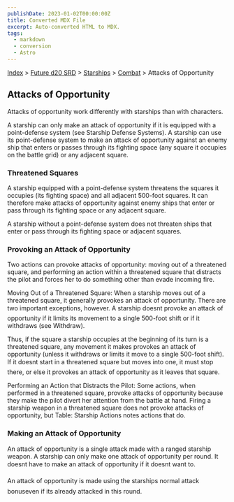```yaml
---
publishDate: 2023-01-02T00:00:00Z
title: Converted MDX File
excerpt: Auto-converted HTML to MDX.
tags:
  - markdown
  - conversion
  - Astro
---
```


[Index](-index) > [Future d20 SRD](future-d20-srd-index) > [Starships](future-d20-srd-starships-index) > [Combat](future-d20-srd-starships-combat-index) > Attacks of Opportunity

## Attacks of Opportunity

Attacks of opportunity work differently with starships than with characters.

A starship can only make an attack of opportunity if it is equipped with a point-defense system (see Starship Defense Systems). A starship can use its point-defense system to make an attack of opportunity against an enemy ship that enters or passes through its fighting space (any square it occupies on the battle grid) or any adjacent square.

### Threatened Squares

A starship equipped with a point-defense system threatens the squares it occupies (its fighting space) and all adjacent 500-foot squares. It can therefore make attacks of opportunity against enemy ships that enter or pass through its fighting space or any adjacent square.

A starship without a point-defense system does not threaten ships that enter or pass through its fighting space or adjacent squares.

### Provoking an Attack of Opportunity

Two actions can provoke attacks of opportunity: moving out of a threatened square, and performing an action within a threatened square that distracts the pilot and forces her to do something other than evade incoming fire.

Moving Out of a Threatened Square: When a starship moves out of a threatened square, it generally provokes an attack of opportunity. There are two important exceptions, however. A starship doesnt provoke an attack of opportunity if it limits its movement to a single 500-foot shift or if it withdraws (see Withdraw).

Thus, if the square a starship occupies at the beginning of its turn is a threatened square, any movement it makes provokes an attack of opportunity (unless it withdraws or limits it move to a single 500-foot shift). If it doesnt start in a threatened square but moves into one, it must stop there, or else it provokes an attack of opportunity as it leaves that square.

Performing an Action that Distracts the Pilot: Some actions, when performed in a threatened square, provoke attacks of opportunity because they make the pilot divert her attention from the battle at hand. Firing a starship weapon in a threatened square does not provoke attacks of opportunity, but Table: Starship Actions notes actions that do.

### Making an Attack of Opportunity

An attack of opportunity is a single attack made with a ranged starship weapon. A starship can only make one attack of opportunity per round. It doesnt have to make an attack of opportunity if it doesnt want to.

An attack of opportunity is made using the starships normal attack bonuseven if its already attacked in this round.
